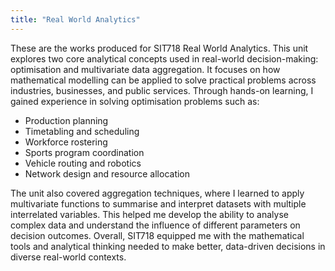 ```yaml
---
title: "Real World Analytics"
---
```


These are the works produced for SIT718 Real World Analytics. This unit explores two core analytical concepts used in real-world decision-making: optimisation and multivariate data aggregation. It focuses on how mathematical modelling can be applied to solve practical problems across industries, businesses, and public services. Through hands-on learning, I gained experience in solving optimisation problems such as:

- Production planning
- Timetabling and scheduling
- Workforce rostering
- Sports program coordination
- Vehicle routing and robotics
- Network design and resource allocation

The unit also covered aggregation techniques, where I learned to apply multivariate functions to summarise and interpret datasets with multiple interrelated variables. This helped me develop the ability to analyse complex data and understand the influence of different parameters on decision outcomes.
Overall, SIT718 equipped me with the mathematical tools and analytical thinking needed to make better, data-driven decisions in diverse real-world contexts.
